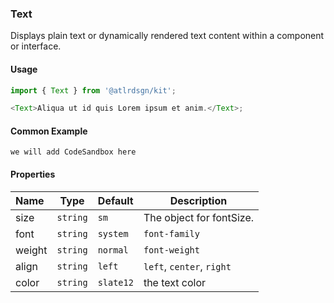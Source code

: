 
### Text

Displays plain text or dynamically rendered text content within a component or interface.

#### Usage

```typescript
import { Text } from '@atlrdsgn/kit';

<Text>Aliqua ut id quis Lorem ipsum et anim.</Text>;
```

#### Common Example

<Space></Space>

```tsx
we will add CodeSandbox here
```

#### Properties

| Name   | Type     | Default   | Description               |
| :----- | -------- | --------- | ------------------------- |
| size   | `string` | `sm`      | The object for fontSize.  |
| font   | `string` | `system`  | `font-family`             |
| weight | `string` | `normal`  | `font-weight`             |
| align  | `string` | `left`    | `left`, `center`, `right` |
| color  | `string` | `slate12` | the text color            |
